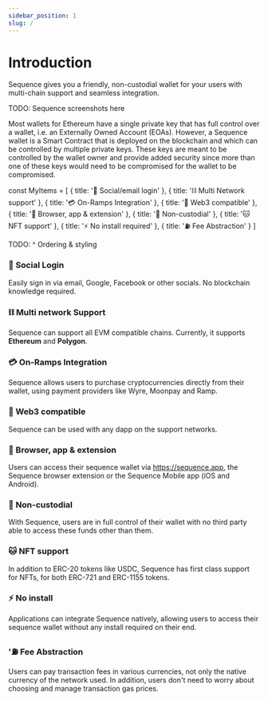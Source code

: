 ```yaml
---
sidebar_position: 1
slug: /
---
```


# Introduction

Sequence gives you a friendly, non-custodial wallet for your users with multi-chain support and seamless integration.

TODO: Sequence screenshots here

Most wallets for Ethereum have a single private key that has full control over a wallet, i.e. an Externally Owned Account (EOAs). However, a Sequence wallet is a Smart Contract that is deployed on the blockchain and which can be controlled by multiple private keys. These keys are meant to be controlled by the wallet owner and provide added security since more than one of these keys would need to be compromised for the wallet to be compromised.

const MyItems = [
  {
    title: '👤 Social/email login'
  },
  {
    title: '⛓️ Multi Network support'
  },
  {
    title: '💳 On-Ramps Integration'
  },
  {
    title: '🦄 Web3 compatible'
  },
  {
    title: '📱 Browser, app & extension'
  },
  {
    title: '🔑 Non-custodial'
  },
  {
    title: '🐱 NFT support'
  },
  {
    title: '⚡ No install required'
  },
  {
    title: '⛽ Fee Abstraction'
  }
]

<Cards cards={MyItems} />
TODO: ^ Ordering & styling

### 👤 Social Login
Easily sign in via email, Google, Facebook or other socials. No blockchain knowledge required.

### ⛓️ Multi network Support
Sequence can support all EVM compatible chains. Currently, it supports **Ethereum** and **Polygon**.

### 💳  On-Ramps Integration
Sequence allows users to purchase cryptocurrencies directly from their wallet, using payment providers like Wyre, Moonpay and Ramp.

### 🦄 Web3 compatible
Sequence can be used with any dapp on the support networks.

### 📱 Browser, app & extension
Users can access their sequence wallet via https://sequence.app, the Sequence browser extension or the Sequence Mobile app (iOS and Android).

### 🔑 Non-custodial
With Sequence, users are in full control of their wallet with no third party able to access these funds other than them.

### 🐱 NFT support
In addition to ERC-20 tokens like USDC, Sequence has first class support for NFTs, for both ERC-721 and ERC-1155 tokens.

### ⚡ No install
Applications can integrate Sequence natively, allowing users to access their sequence wallet without any install required on their end. 

### '⛽ Fee Abstraction
Users can pay transaction fees in various currencies, not only the native currency of the network used. In addition, users don't need to worry about choosing and manage transaction gas prices.